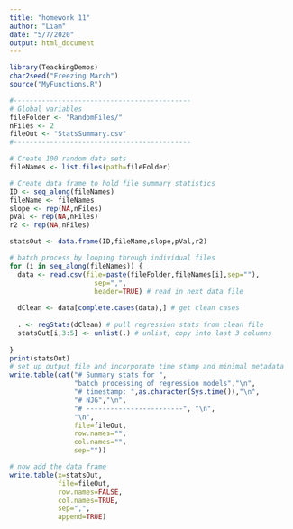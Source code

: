 ```yaml
---
title: "homework 11"
author: "Liam"
date: "5/7/2020"
output: html_document
---
```


```r

library(TeachingDemos)
char2seed("Freezing March")
source("MyFunctions.R")

#--------------------------------------------
# Global variables
fileFolder <- "RandomFiles/"
nFiles <- 2
fileOut <- "StatsSummary.csv"
#--------------------------------------------

# Create 100 random data sets
fileNames <- list.files(path=fileFolder)

# Create data frame to hold file summary statistics
ID <- seq_along(fileNames)
fileName <- fileNames
slope <- rep(NA,nFiles)
pVal <- rep(NA,nFiles)
r2 <- rep(NA,nFiles)

statsOut <- data.frame(ID,fileName,slope,pVal,r2)

# batch process by looping through individual files
for (i in seq_along(fileNames)) {
  data <- read.csv(file=paste(fileFolder,fileNames[i],sep=""),
                     sep=",",
                     header=TRUE) # read in next data file
  
  dClean <- data[complete.cases(data),] # get clean cases
  
  . <- regStats(dClean) # pull regression stats from clean file
  statsOut[i,3:5] <- unlist(.) # unlist, copy into last 3 columns
  
} 
print(statsOut)
# set up output file and incorporate time stamp and minimal metadata
write.table(cat("# Summary stats for ",
                "batch processing of regression models","\n",
                "# timestamp: ",as.character(Sys.time()),"\n",
                "# NJG","\n",
                "# ------------------------", "\n",
                "\n",
                file=fileOut,
                row.names="",
                col.names="",
                sep=""))

# now add the data frame
write.table(x=statsOut,
            file=fileOut,
            row.names=FALSE,
            col.names=TRUE,
            sep=",",
            append=TRUE)





```

